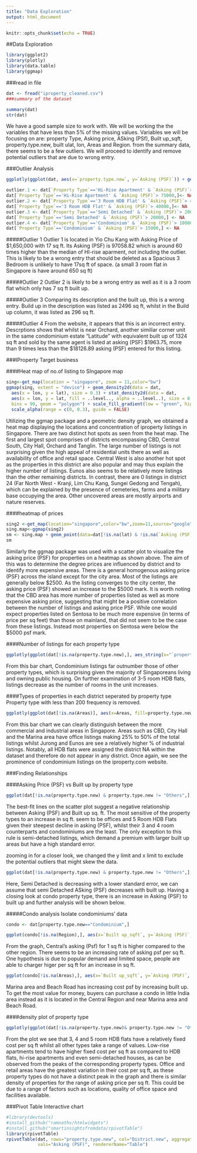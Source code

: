 ---
title: "Data Exploration"
output: html_document
---


```{r setup, include=FALSE}
knitr::opts_chunk$set(echo = TRUE)
```

##Data Exploration 


```{r, results='hide'}
library(ggplot2)
library(plotly)
library(data.table)
library(ggmap)
```

###read in file 
```{r}
dat <- fread("iproperty_cleaned.csv")
###summary of the dataset
```

```{r summary}
summary(dat)
str(dat)
```
We have a good sample size to work with. We will be working the the variables that have less than 5% of the missing values. Variables we will be focusing on are:  property Type, Asking price, ASking (PSf), Built up_sqft,  property.type.new, built ulat, lon, Areas and Region. from the summary data, there seems to be a few outliers. We will proceed to identify and remove potential outliers that are due to wrong entry. 


###Outlier Analysis

```{r }
ggplotly(ggplot(dat, aes(x=`property.type.new`, y=`Asking (PSF)`)) + geom_boxplot() + coord_flip())
```

```{r Outlier}
outlier.1 <- dat[`Property Type`=='Hi-Rise Apartment' & `Asking (PSF)`> 75000,]
dat[`Property Type`=='Hi-Rise Apartment' & `Asking (PSF)`> 75000,]<- NA
outlier.2 <- dat[`Property Type`=='3 Room HDB Flat' & `Asking (PSF)`> 40000,]
dat[`Property Type`=='3 Room HDB Flat' & `Asking (PSF)`> 40000,]<- NA
outlier.3 <- dat[`Property Type`=='Semi Detached' & `Asking (PSF)`> 20000,]
dat[`Property Type`=='Semi Detached' & `Asking (PSF)`> 20000,] <- NA
outlier.4 <- dat[`Property Type`=='Condominium' & `Asking (PSF)`> 10000,]
dat[`Property Type`=='Condominium' & `Asking (PSF)`> 15000,] <- NA
```
#####Outlier 1 
Outlier 1 is located in Yio Chu Kang with Asking Price of $1,650,000 with 17 sq ft. Its Asking (PSF) is 97058.82 which is around 60 times higher than the median of HI-rise aparment, not including the outlier. This is likely to be a wrong entry that should be deleted as a Spacious 3 Bedroom is unlikely to have 17sq ft of space. (a small 3 room flat in Singapore is have around 650 sq ft)

#####Outlier 2 
Outlier 2 is likely to be a wrong entry as well as it is a 3 room flat which only has 7 sq ft built up. 

#####Outlier 3 
Comparing its description and the built up, this is a wrong entry. Build up in the description was listed as 2496 sq ft, whilst in the Build up column, it was listed as 296 sq ft.

#####Outlier 4
From the website, it appears that this is an incorrect entry. Descrptions shows that whilst is near Orchard, another similiar corner unit in the same condominium estate "Latitude" with equivalent built up of 1324 sq ft and sold by the same agent is listed at asking (PSF) $1963.75, more than 9 times less than the $18126.89 asking (PSF) entered for this listing.     


###IProperty Target business 

####Heat map of no.of listing to SIngapore map 
```{r Heat Map}
sing<-get_map(location = "singapore", zoom = 11,color="bw")
ggmap(sing, extent = "device") + geom_density2d(data = dat, 
  aes(x = lon, y = lat), size = 0.3) + stat_density2d(data = dat, 
  aes(x = lon, y = lat, fill = ..level.., alpha = ..level..), size = 0.01, 
  bins = 99, geom = "polygon") + scale_fill_gradient(low = "green", high = "red") + 
  scale_alpha(range = c(0, 0.3), guide = FALSE)
```

Utilizing the ggmap package and a geometric density graph, we obtained a heat map displaying the locations and concentration of iproperty listings in Singapore. There are two distinct hot spots as seen from the heat map. The first and largest spot comprises of districts encompassing CBD, Central South, City Hall, Orchard and Tanglin. The large number of listings is not surprising given the high appeal of residential units there as well as availability of office and retail space. Central West is also another hot spot as the properties in this district are also popular and may thus explain the higher number of listings. Eunos also seems to be relatively more listings than the other remaining districts.  In contrast, there are 0 listings in district 24 (Far North West - Kranji, Lim Chu Kang, Sungei Gedong and Tengah), which can be explained by the presence of cemeteries, farms and a military base occupying the area. Other uncovered areas are mostly airports and nature reserves. 

####heatmap of prices
```{r}
sing2 <-get_map(location="singapore",color="bw",zoom=11,source="google")
sing.map<-ggmap(sing2)
sm <- sing.map + geom_point(data=dat[!is.na(lat) & !is.na(`Asking (PSF)`),], aes(x=lon, y=lat, color=`Asking (PSF)`)) + scale_color_gradient(low = "yellow",high ="red", limits=c(0,10000) ) +labs(y = "Latitude", x="Longitude")
sm
```

Similarly  the ggmap package was used with a scatter plot to visualize the asking price (PSF) for properties on a heatmap as shown above. The aim of this was to determine the degree prices are influenced by district and to identify more expensive areas. There is a general homogenous asking price (PSF) across the island except for the city area. Most of the listings are generally below $2500. As the listing converges to the city center, the asking price (PSF) showed an increase to the $5000 mark. It is worth noting that the CBD area has more number of properties listed as well as more expensive asking price, suggesting that might be a positive correlation between the number of listings and asking price PSF. While one would expect properties listed on Sentosa to be much more expensive (in terms of price per sq feet) than those on mainland, that did not seem to be the case from these listings. Instead most properties on Sentosa were below the $5000 psf mark.

####Number of listings for each property type
```{r number of property types}
ggplotly(ggplot(dat[!is.na(property.type.new),], aes_string(x="`property.type.new`")) + geom_bar() + coord_flip()+ ggtitle('Number of listing for each property type'))
```

From this bar chart, Condominium listings far outnumber those of other property types, which is surprising given the majority of Singaporeans living and owning public housing. On further examination of 3-5 room HDB flats, listings decrease as the number of rooms in the unit increases.

####Types of properties in each district seperated by property type
Property type with less than 200 frequency is removed.
 
```{r}
ggplotly(ggplot(dat[!is.na(Areas)], aes(x=Areas, fill=property.type.new)) + geom_bar(position="fill") + coord_flip()+ ggtitle("Number of listing against district by Property type"))
```

From this bar chart we can clearly distinguish between the more commercial and industrial areas in Singapore. Areas such as CBD, City Hall and the Marina area have office listings making 25% to 50% of the total listings whilst Jurong and Eunos are see a relatively higher % of industrial listings. Notably, all HDB flats were assigned the district NA within the dataset and therefore do not appear in any district. Once again, we see the prominence of condominium listings on the iproperty.com website. 

###Finding Relationships 

####Asking Price (PSF) vs Built up by property type
```{r}
ggplot(dat[!is.na(property.type.new) & property.type.new != "Others",], aes(x=`Built up_sqft`, y=`Asking (PSF)`, color=property.type.new)) + geom_point(alpha = .1) + ylim(400,3000) + xlim(400, 2500) + stat_smooth(method="lm")+ ggtitle('Cost per sq ft against Land area')
```

The best-fit lines on the scatter plot suggest a negative relationship between Asking (PSF) and Built up sq. ft. The most sensitive of the property types to an increase in sq ft. seem to be offices and 5 Room HDB Flats given their steepest decline in asking (PSF), whilst their 3 and 4 room counterparts and condominiums are the least. The only exception to this rule is semi-detached listings, which demand a premium with larger built up areas but have a high standard error. 

zooming in for a closer look, we changed the y limit and x limit to exclude the potential outliers that might skew the data.  

```{r}
ggplot(dat[!is.na(property.type.new) & property.type.new != "Others",], aes(x=`Built up_sqft`, y=`Asking (PSF)`, color=property.type.new)) + geom_point(alpha = .1) + coord_cartesian(ylim=c(250,5000),xlim=c(100,12500)) + stat_smooth(method="lm")+ ggtitle('Cost per sq ft against Land area by property type ')
```

Here, Semi Detached is decreasing with a lower standard error, we can assume that semi Detached ASking (PSF) decreases with built up. Having a closing look at condo property type, there is an increase in Asking (PSF) to built up and further analysis will be shown below. 

#####Condo analysis
Isolate condominiums' data
```{r}
condo <- dat[property.type.new=="Condominium",]
```


```{r}
ggplot(condo[!is.na(Region),], aes(x=`Built up_sqft`, y=`Asking (PSF)`, color=Region)) + geom_point(alpha = .1) + ylim(500,4000) + xlim(0,4000) + stat_smooth(method="lm")+ ggtitle(' Condo Cost per sq ft against Land area by Region') + facet_wrap(~Region)
```

From the graph, Central's asking (Psf) for 1 sq ft is higher compared to the other region. There seems to be an increasing rate of asking psf per sq ft. One hypothesis is due to popular demand and limited space, people are able to charger higer per sq ft for an increase in sq ft.  

```{r}
ggplot(condo[!is.na(Areas),], aes(x=`Built up_sqft`, y=`Asking (PSF)`, color=Areas)) + geom_point(alpha = .1) + ylim(500,3000) + xlim(0,4000) + stat_smooth(method="lm")+ ggtitle('Condo Cost per sq ft against Land area by Areas') + facet_wrap(~Areas)
```

Marina area and Beach Road has increasing cost psf by increasing built up. To get the most value for money, buyers can purchase a condo in little India area instead as it is located in the Central Region and near Marina area and Beach Road. 


####density plot of property type 
```{r}
ggplotly(ggplot(dat[!is.na(property.type.new)& property.type.new != "Others"], aes(x=`Asking (PSF)`)) + geom_density(aes(fill=property.type.new), alpha=0.5) + xlim(0,3000) + ggtitle('Density plot of property type'))
```

From the plot we see that 3, 4 and 5 room HDB flats have a relatively fixed cost per sq ft whilst all other types take a range of values. Low-rise apartments tend to have higher fixed cost per sq ft as compared to HDB flats, hi-rise apartments and even semi-detached houses, as can be observed from the peaks of the corresponding property types. Office and retail areas have the greatest variation in their cost per sq ft, as these property types do not have a distinct peak in the graph and there is similar density of properties for the range of asking price per sq ft. This could be due to a range of factors such as locations, quality of office space and facilities available.

###Pivot Table
Interactive chart
```{r Pivot Table}
#library(devtools)
#install_github("ramnathv/htmlwidgets") 
#install_github("smartinsightsfromdata/rpivotTable")
library(rpivotTable)
rpivotTable(dat, rows="property.type.new", col="District.new", aggregatorName="Average", 
            vals="Asking (PSF)", rendererName="Table")
```
